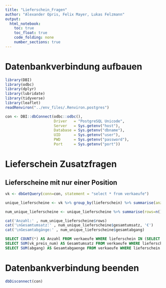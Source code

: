 ```yaml
---
title: "Lieferschein_Fragen"
author: "Alexander Opris, Felix Mayer, Lukas Felzmann"
output:
  html_notebook:
    toc: true
    toc_float: true
    code_folding: none
    number_sections: true
---
```


# Datenbankverbindung aufbauen

```r
library(DBI)
library(odbc)
library(dplyr)
library(lubridate)
library(tidyverse)
library(leaflet)
readRenviron("../env_files/.Renviron.postgres")
```

```r
con <- DBI::dbConnect(odbc::odbc(),
                      Driver   = "PostgreSQL Unicode",
                      Server   = Sys.getenv("host"),
                      Database = Sys.getenv("dbname"),
                      UID      = Sys.getenv("user"),
                      PWD      = Sys.getenv("password"),
                      Port     = Sys.getenv("port"))
```

# Lieferschein Zusatzfragen

## Lieferscheine mit nur einer Position


```r
vk <- dbGetQuery(conn=con, statement = "select * from verkaeufe")
```

```r
unique_lieferscheine <- vk %>% group_by(lieferschein) %>% summarise(anzahl=n(), lf_sum_umsatz=sum(vk_preis_num), lf_sum_abgang=sum(abgang)) %>% filter(anzahl == 1)
```

```r
num_unique_lieferscheine <- unique_lieferscheine %>% summarise(rows=n(), gesamtumsatz=sum(lf_sum_umsatz), gesamtabgang=sum(lf_sum_abgang))

cat('Anzahl:' , num_unique_lieferscheine$rows)
cat('\nGesamtumsatz:' , num_unique_lieferscheine$gesamtumsatz, '€')
cat('\nGesamtabgänge:' , num_unique_lieferscheine$gesamtabgang)
```


```sql
SELECT COUNT(*) AS Anzahl FROM verkaeufe WHERE lieferschein IN (SELECT lieferschein FROM verkaeufe GROUP BY lieferschein HAVING COUNT(*) = 1);
SELECT SUM(vk_preis_num) AS Gesamtumsatz FROM verkaeufe WHERE lieferschein IN (SELECT lieferschein FROM verkaeufe GROUP BY lieferschein HAVING COUNT(*) = 1);
SELECT SUM(abgang) AS Gesamtabgaenge FROM verkaeufe WHERE lieferschein IN (SELECT lieferschein FROM verkaeufe GROUP BY lieferschein HAVING COUNT(*) = 1);
```


# Datenbankverbindung beenden
```r
dbDisconnect(con)
```
